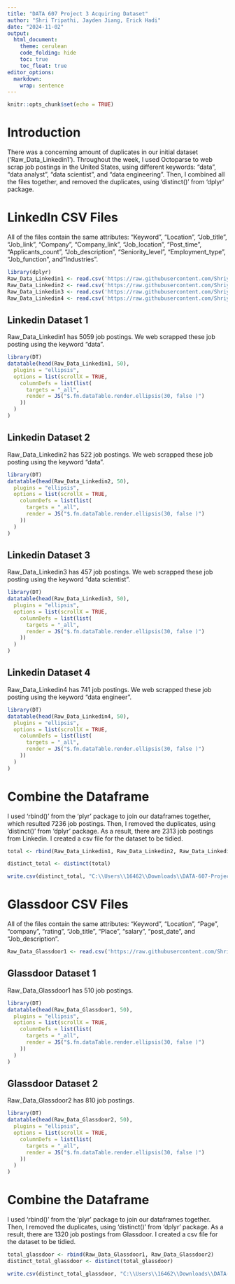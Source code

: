 ---
title: "DATA 607 Project 3 Acquiring Dataset"
author: "Shri Tripathi, Jayden Jiang, Erick Hadi"
date: "2024-11-02"
output:
  html_document:
    theme: cerulean
    code_folding: hide
    toc: true
    toc_float: true
editor_options: 
  markdown: 
    wrap: sentence
---

```{r setup, include=FALSE}
knitr::opts_chunk$set(echo = TRUE)
```

# Introduction

There was a concerning amount of duplicates in our initial dataset ('Raw_Data_Linkedin1').
Throughout the week, I used Octoparse to web scrap job postings in the United States, using different keywords: "data", "data analyst", "data scientist", and "data engineering".
Then, I combined all the files together, and removed the duplicates, using 'distinct()' from 'dplyr' package.

# LinkedIn CSV Files {.tabset}

All of the files contain the same attributes: "Keyword", "Location", "Job_title", "Job_link", "Company", "Company_link", "Job_location", "Post_time", "Applicants_count", "Job_description", "Seniority_level", "Employment_type", "Job_function", and"Industries".

```{r, message=FALSE}
library(dplyr)
Raw_Data_Linkedin1 <- read.csv('https://raw.githubusercontent.com/Shriyanshh/Project-Data-Science-Skills/refs/heads/main/Job%20details%20by%20search_LinkedIn%20version%202(1).csv')
Raw_Data_Linkedin2 <- read.csv('https://raw.githubusercontent.com/Shriyanshh/Project-Data-Science-Skills/refs/heads/main/LinkedIn%20Version%203.csv')
Raw_Data_Linkedin3 <- read.csv('https://raw.githubusercontent.com/Shriyanshh/Project-Data-Science-Skills/refs/heads/main/LinkedIn_data_scientist.csv')
Raw_Data_Linkedin4 <- read.csv('https://raw.githubusercontent.com/Shriyanshh/Project-Data-Science-Skills/refs/heads/main/LinkedIn_data%20engineer.csv')
```

## Linkedin Dataset 1

Raw_Data_Linkedin1 has 5059 job postings.
We web scrapped these job posting using the keyword "data".

```{r}
library(DT)
datatable(head(Raw_Data_Linkedin1, 50),
  plugins = "ellipsis",
  options = list(scrollX = TRUE,
    columnDefs = list(list(
      targets = "_all",
      render = JS("$.fn.dataTable.render.ellipsis(30, false )")
    ))
  )
)
```

## Linkedin Dataset 2

Raw_Data_Linkedin2 has 522 job postings.
We web scrapped these job posting using the keyword "data".

```{r}
library(DT)
datatable(head(Raw_Data_Linkedin2, 50),
  plugins = "ellipsis",
  options = list(scrollX = TRUE,
    columnDefs = list(list(
      targets = "_all",
      render = JS("$.fn.dataTable.render.ellipsis(30, false )")
    ))
  )
)
```

## Linkedin Dataset 3

Raw_Data_Linkedin3 has 457 job postings.
We web scrapped these job posting using the keyword "data scientist".

```{r}
library(DT)
datatable(head(Raw_Data_Linkedin3, 50),
  plugins = "ellipsis",
  options = list(scrollX = TRUE,
    columnDefs = list(list(
      targets = "_all",
      render = JS("$.fn.dataTable.render.ellipsis(30, false )")
    ))
  )
)
```

## Linkedin Dataset 4

Raw_Data_Linkedin4 has 741 job postings.
We web scrapped these job posting using the keyword "data engineer".

```{r}
library(DT)
datatable(head(Raw_Data_Linkedin4, 50),
  plugins = "ellipsis",
  options = list(scrollX = TRUE,
    columnDefs = list(list(
      targets = "_all",
      render = JS("$.fn.dataTable.render.ellipsis(30, false )")
    ))
  )
)
```

# Combine the Dataframe

I used 'rbind()' from the 'plyr' package to join our dataframes together, which resulted 7236 job postings.
Then, I removed the duplicates, using 'distinct()' from 'dplyr' package.
As a result, there are 2313 job postings from Linkedin.
I created a csv file for the dataset to be tidied.

```{r}
total <- rbind(Raw_Data_Linkedin1, Raw_Data_Linkedin2, Raw_Data_Linkedin3, Raw_Data_Linkedin4)

distinct_total <- distinct(total)

write.csv(distinct_total, "C:\\Users\\16462\\Downloads\\DATA-607-Project-3-main\\distinct_total_Linkedin.csv", row.names=FALSE)
```

# Glassdoor CSV Files

All of the files contain the same attributes: "Keyword", "Location", "Page", "company", "rating", "Job_title", "Place", "salary", "post_date", and "Job_description".

```{r}
Raw_Data_Glassdoor1 <- read.csv('https://raw.githubusercontent.com/Shriyanshh/Project-Data-Science-Skills/refs/heads/main/Glassdoor%20version%203.csv')
```

## Glassdoor Dataset 1

Raw_Data_Glassdoor1 has 510 job postings.

```{r}
library(DT)
datatable(head(Raw_Data_Glassdoor1, 50),
  plugins = "ellipsis",
  options = list(scrollX = TRUE,
    columnDefs = list(list(
      targets = "_all",
      render = JS("$.fn.dataTable.render.ellipsis(30, false )")
    ))
  )
)
```

## Glassdoor Dataset 2

Raw_Data_Glassdoor2 has 810 job postings.

```{r}
library(DT)
datatable(head(Raw_Data_Glassdoor2, 50),
  plugins = "ellipsis",
  options = list(scrollX = TRUE,
    columnDefs = list(list(
      targets = "_all",
      render = JS("$.fn.dataTable.render.ellipsis(30, false )")
    ))
  )
)
```

# Combine the Dataframe

I used 'rbind()' from the 'plyr' package to join our dataframes together.
Then, I removed the duplicates, using 'distinct()' from 'dplyr' package.
As a result, there are 1320 job postings from Glassdoor.
I created a csv file for the dataset to be tidied.

```{r}
total_glassdoor <- rbind(Raw_Data_Glassdoor1, Raw_Data_Glassdoor2)
distinct_total_glassdoor <- distinct(total_glassdoor)

write.csv(distinct_total_glassdoor, "C:\\Users\\16462\\Downloads\\DATA-607-Project-3-main\\distinct_total_glassdoor.csv", row.names=FALSE)
```
